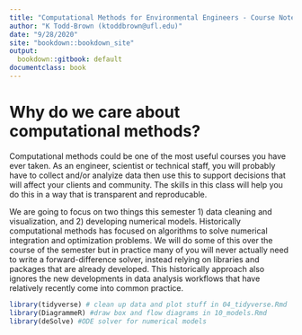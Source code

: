 ```yaml
---
title: "Computational Methods for Environmental Engineers - Course Notes"
author: "K Todd-Brown (ktoddbrown@ufl.edu)"
date: "9/28/2020"
site: "bookdown::bookdown_site"
output:
  bookdown::gitbook: default
documentclass: book
---
```


# Why do we care about computational methods? {-}

Computational methods could be one of the most useful courses you have ever taken.
As an engineer, scientist or technical staff, you will probably have to collect and/or analyize data then use this to support decisions that will affect your clients and community.
The skills in this class will help you do this in a way that is transparent and reproducable. 

We are going to focus on two things this semester 1) data cleaning and visualization, and 2) developing numerical models.
Historically computational methods has focused on algorithms to solve numerical integration and optimization problems. 
We will do some of this over the course of the semester but in practice many of you will never actually need to write a forward-difference solver, instead relying on libraries and packages that are already developed.
This historically approach also ignores the new developments in data analysis workflows that have relatively recently come into common practice.

```r
library(tidyverse) # clean up data and plot stuff in 04_tidyverse.Rmd
library(DiagrammeR) #draw box and flow diagrams in 10_models.Rmd
library(deSolve) #ODE solver for numerical models
```
